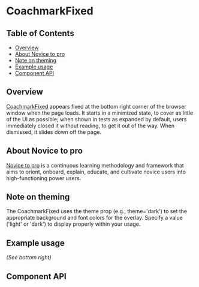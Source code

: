 
# CoachmarkFixed

## Table of Contents

- [Overview](#overview)
- [About Novice to pro](#about-novice-to-pro)
- [Note on theming](#note-on-theming)
- [Example usage](#example-usage)
- [Component API](#component-api)

## Overview

[CoachmarkFixed](https://pages.github.ibm.com/cdai-design/pal/components/onboarding/coachmark/usage#fixed)
appears fixed at the bottom right corner of the browser window when the page
loads. It starts in a minimized state, to cover as little of the UI as possible;
when shown in tests as expanded by default, users immediately closed it without
reading, to get it out of the way. When dismissed, it slides down off the page.

## About Novice to pro

[Novice to pro](https://pages.github.ibm.com/security/security-design/teams-across-security/novice-to-pro/overview/)
is a continuous learning methodology and framework that aims to orient, onboard,
explain, educate, and cultivate novice users into high-functioning power users.

## Note on theming

The CoachmarkFixed uses the theme prop (e.g., theme='dark') to set the
appropriate background and font colors for the overlay. Specify a value ('light'
or 'dark') to display properly within your usage.

## Example usage

_(See bottom right)_

<Canvas>
  <div className="CoachmarkBaseExampleUsage">
    <Story of={CoachmarkFixedStories.coachmarkFixed} />
  </div>
</Canvas>

## Component API

<Controls />
